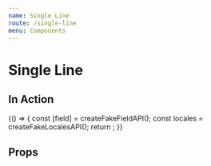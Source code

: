 ```yaml
---
name: Single Line
route: /single-line
menu: Components
---
```


# Single Line


## In Action

<Playground>
  {() => {
    const [field] = createFakeFieldAPI();
    const locales = createFakeLocalesAPI();
    return <SingleLineEditor field={field} locales={locales} isInitiallyDisabled={false} />;
  }}
</Playground>

## Props

<Props of={SingleLineEditor} />
